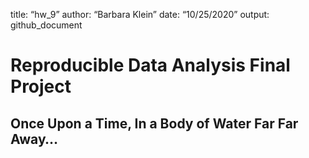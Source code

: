 
title: "hw_9"
author: "Barbara Klein"
date: "10/25/2020"
output: github_document

# **Reproducible Data Analysis Final Project**
## Once Upon a Time, In a Body of Water Far Far Away...



